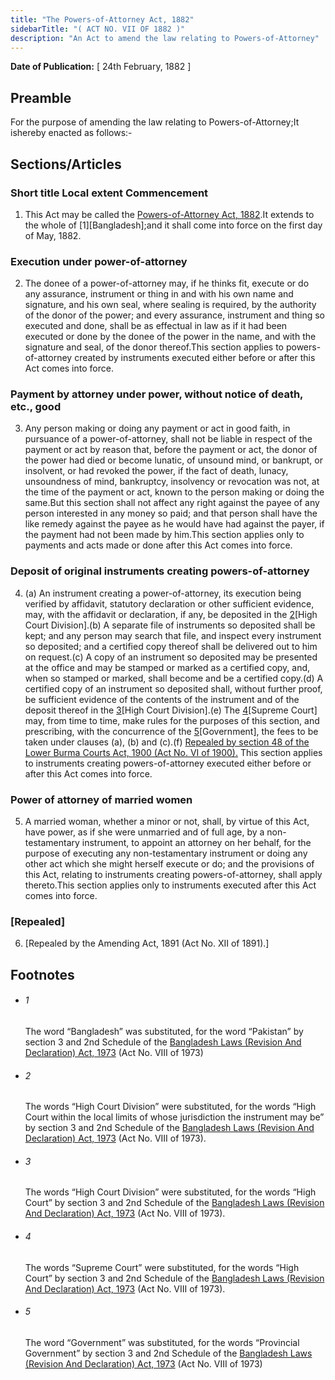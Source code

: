 ```yaml
---
title: "The Powers-of-Attorney Act, 1882"
sidebarTitle: "( ACT NO. VII OF 1882 )"
description: "An Act to amend the law relating to Powers-of-Attorney"
---
```


**Date of Publication:** [ 24th February, 1882 ]

## Preamble

For the purpose of amending the law relating to Powers-of-Attorney;It ishereby enacted as follows:-

## Sections/Articles

### Short title Local extent Commencement

1. This Act may be called the [Powers-of-Attorney Act, 1882](/act-50.html "Powers-of-Attorney Act, 1882").It extends to the whole of [1][Bangladesh];and it shall come into force on the first day of May, 1882.

### Execution under power-of-attorney

2. The donee of a power-of-attorney may, if he thinks fit, execute or do any assurance, instrument or thing in and with his own name and signature, and his own seal, where sealing is required, by the authority of the donor of the power; and every assurance, instrument and thing so executed and done, shall be as effectual in law as if it had been executed or done by the donee of the power in the name, and with the signature and seal, of the donor thereof.This section applies to powers-of-attorney created by instruments executed either before or after this Act comes into force.

### Payment by attorney under power, without notice of death, etc., good

3. Any person making or doing any payment or act in good faith, in pursuance of a power-of-attorney, shall not be liable in respect of the payment or act by reason that, before the payment or act, the donor of the power had died or become lunatic, of unsound mind, or bankrupt, or insolvent, or had revoked the power, if the fact of death, lunacy, unsoundness of mind, bankruptcy, insolvency or revocation was not, at the time of the payment or act, known to the person making or doing the same.But this section shall not affect any right against the payee of any person interested in any money so paid; and that person shall have the like remedy against the payee as he would have had against the payer, if the payment had not been made by him.This section applies only to payments and acts made or done after this Act comes into force.

### Deposit of original instruments creating powers-of-attorney

4. (a) An instrument creating a power-of-attorney, its execution being verified by affidavit, statutory declaration or other sufficient evidence, may, with the affidavit or declaration, if any, be deposited in the [2](1)[High Court Division].(b) A separate file of instruments so deposited shall be kept; and any person may search that file, and inspect every instrument so deposited; and a certified copy thereof shall be delivered out to him on request.(c) A copy of an instrument so deposited may be presented at the office and may be stamped or marked as a certified copy, and, when so stamped or marked, shall become and be a certified copy.(d) A certified copy of an instrument so deposited shall, without further proof, be sufficient evidence of the contents of the instrument and of the deposit thereof in the [3](2)[High Court Division].(e) The [4](3)[Supreme Court] may, from time to time, make rules for the purposes of this section, and prescribing, with the concurrence of the [5](4)[Government], the fees to be taken under clauses (a), (b) and (c).(f) [Repealed by section 48 of the Lower Burma Courts Act, 1900 (Act No. VI of 1900).](g) This section applies to instruments creating powers-of-attorney executed either before or after this Act comes into force.

### Power of attorney of married women

5. A married woman, whether a minor or not, shall, by virtue of this Act, have power, as if she were unmarried and of full age, by a non-testamentary instrument, to appoint an attorney on her behalf, for the purpose of executing any non-testamentary instrument or doing any other act which she might herself execute or do; and the provisions of this Act, relating to instruments creating powers-of-attorney, shall apply thereto.This section applies only to instruments executed after this Act comes into force.

### [Repealed]

6. [Repealed by the Amending Act, 1891 (Act No. XII of 1891).]

## Footnotes

- ###### 1

  The word “Bangladesh” was substituted, for the word “Pakistan” by section 3 and 2nd Schedule of the [Bangladesh Laws (Revision And Declaration) Act, 1973](/act-430.html "Bangladesh Laws (Revision And Declaration) Act, 1973") (Act No. VIII of 1973)

- ###### 2

  The words “High Court Division” were substituted, for the words “High Court within the local limits of whose jurisdiction the instrument may be” by section 3 and 2nd Schedule of the [Bangladesh Laws (Revision And Declaration) Act, 1973](/act-430.html "Bangladesh Laws (Revision And Declaration) Act, 1973") (Act No. VIII of 1973).

- ###### 3

  The words “High Court Division” were substituted, for the words “High Court” by section 3 and 2nd Schedule of the [Bangladesh Laws (Revision And Declaration) Act, 1973](/act-430.html "Bangladesh Laws (Revision And Declaration) Act, 1973") (Act No. VIII of 1973).

- ###### 4

  The words “Supreme Court” were substituted, for the words “High Court” by section 3 and 2nd Schedule of the [Bangladesh Laws (Revision And Declaration) Act, 1973](/act-430.html "Bangladesh Laws (Revision And Declaration) Act, 1973") (Act No. VIII of 1973).

- ###### 5

  The word “Government” was substituted, for the words “Provincial Government” by section 3 and 2nd Schedule of the [Bangladesh Laws (Revision And Declaration) Act, 1973](/act-430.html "Bangladesh Laws (Revision And Declaration) Act, 1973") (Act No. VIII of 1973)
